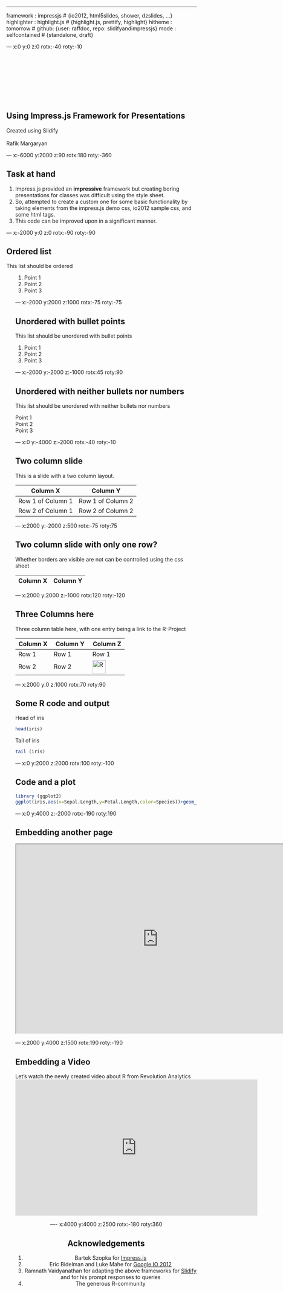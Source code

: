 ---
framework   : impressjs   # {io2012, html5slides, shower, dzslides, ...}
highlighter : highlight.js  # {highlight.js, prettify, highlight}
hitheme     : tomorrow      # 
github: {user: raffdoc, repo: slidifyandimpressjs}
mode        : selfcontained # {standalone, draft}


---  x:0 y:0 z:0 rotx:-40 roty:-10 

<br><br><br><br><br><br><br>

## Using Impress.js Framework for Presentations
  
Created using Slidify <br><br>
<super> Rafik Margaryan

---  x:-6000 y:2000 z:90 rotx:180 roty:-360 
  
## Task at hand
  
1. Impress.js provided an **impressive** framework but creating boring presentations for classes was difficult using the style sheet. 
2. So, attempted to create a custom one for some basic functionality by taking elements from the impress.js demo css, io2012 sample css, and some html tags.
3. This code can be improved upon in a significant manner.

---  x:-2000 y:0 z:0 rotx:-90 roty:-90 
  
## Ordered list
  
This list should be ordered
<ol>
1. Point 1<br>
2. Point 2<br>
3. Point 3

---  x:-2000 y:2000 z:1000 rotx:-75 roty:-75 
  
## Unordered with bullet points
  
This list should be unordered with bullet points

1. Point 1
2. Point 2
3. Point 3

---  x:-2000 y:-2000 z:-1000 rotx:45 roty:90 

## Unordered with neither bullets nor numbers
  
This list should be unordered with neither bullets nor numbers

Point 1 <br>
Point 2 <br>
Point 3

---  x:0 y:-4000 z:-2000 rotx:-40 roty:-10 

## Two column slide

This is a slide with a two column layout.

Column X | Column Y 
---------|----------
Row 1 of Column 1    | Row 1 of Column 2    
Row 2 of Column 1    | Row 2 of Column 2    

---  x:2000 y:-2000 z:500 rotx:-75 roty:75   

## Two column slide with only one row?

Whether borders are visible are not can be controlled using the css sheet

Column X | Column Y 
---------|----------


---  x:2000 y:2000 z:-1000 rotx:120 roty:-120 
  
## Three Columns here
  
Three column table here, with one entry being a link to the R-Project

Column X | Column Y | Column Z
---------|----------|---------
Row 1    | Row 1    |  Row 1
Row 2    | Row 2    |  <a href="http://www.r-project.org" target="_blank"><img src="http://www.r-project.org/Rlogo.jpg" alt="R" title="R"width= "35" height = "35" ></a>


---  x:2000 y:0 z:1000 rotx:70 roty:90

## Some R code and output

Head of iris

```r
head(iris)
```
Tail of iris

```r
tail (iris)
```

--- x:0 y:2000 z:2000 rotx:100 roty:-100 

## Code and a plot

```r
library (ggplot2)
ggplot(iris,aes(x=Sepal.Length,y=Petal.Length,color=Species))+geom_point()+ geom_smooth (method=loess)

```

---   x:0 y:4000 z:-2000 rotx:-190 roty:190 

## Embedding another page 

<iframe src="http://www.rstudio.com/" style="min-height: 500px; min-width: 750px;"></iframe>

--- x:2000 y:4000 z:1500 rotx:190 roty:-190

## Embedding a Video

Let's watch the newly created video about R from Revolution Analytics  
<center>
<iframe width="640" height="360" src="http://www.youtube.com/embed/TR2bHSJ_eck?feature=player_embedded" frameborder="0" allowfullscreen></iframe>

---- x:4000 y:4000 z:2500 rotx:-180 roty:360

## Acknowledgements

1. Bartek Szopka for <a href="https://github.com/bartaz/impress.js" target="_blank"> Impress.js </a>
2. Eric Bidelman and Luke Mahe for <a href="https://code.google.com/p/io-2012-slides/" target="_blank">Google IO 2012</a>
3. Ramnath Vaidyanathan for adapting the above frameworks for <a href="http://slidify.org/" target="_blank"> Slidify </a> and for his prompt responses to queries 
4. The generous R-community 





